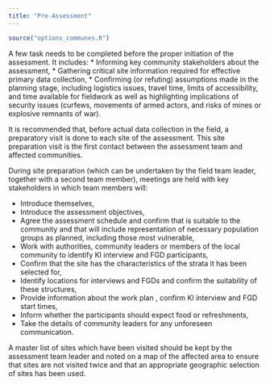 ---
title: "Pre-Assessment"
---

```{r options_communes, include=FALSE}
source("options_communes.R")
```


<div class="important">
A few task needs to be completed before the proper initiation of the assessment. It includes: 
 * Informing key community stakeholders about the assessment, 
 * Gathering critical site information required for effective primary data collection, 
 * Confirming (or refuting) assumptions made in the planning stage, including logistics issues, travel time, limits of accessibility, and time available for fieldwork as well as highlighting implications of security issues (curfews, movements of armed actors, and risks of mines or  explosive remnants of war). 
 
</div>

It is recommended that, before actual data collection in the field, a preparatory visit is done to each site of the assessment. This site preparation visit is the first contact between the assessment team and affected communities.

During site preparation (which can be undertaken by the field team leader, together with a second team member), meetings are held with key stakeholders in which team members will:

* Introduce themselves, 
* Introduce the assessment objectives,
* Agree the assessment schedule and confirm that is suitable to the community and that will include representation of necessary population groups as planned, including those most vulnerable,   
* Work with authorities, community leaders or members of the local community to identify KI interview and FGD participants,
* Confirm that the site has the characteristics of the strata it has been selected for,
* Identify locations for interviews and FGDs and confirm the suitability of these structures, 
* Provide information about the work plan , confirm KI interview and FGD start times,  
* Inform whether the participants should expect food or refreshments,
* Take the details of community leaders for any unforeseen communication. 

A master list of sites which have been visited should be kept by the assessment team leader and noted on a map of the affected area to ensure that sites are not visited twice and that an appropriate geographic selection of sites has been used.  
